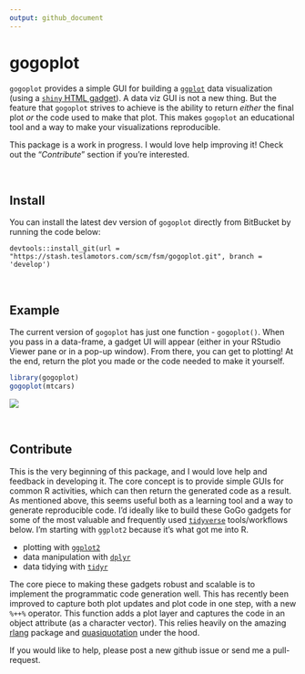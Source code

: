 ```yaml
---
output: github_document
---
```


# gogoplot

`gogoplot` provides a simple GUI for building a [`ggplot`](http://ggplot2.tidyverse.org) data visualization (using a [`shiny` HTML gadget](https://shiny.rstudio.com/articles/gadgets.html)). A data viz GUI is not a new thing. But the feature that `gogoplot` strives to achieve is the ability to return *either* the final plot *or* the code used to make that plot. This makes `gogoplot` an educational tool and a way to make your visualizations reproducible. 

This package is a work in progress. I would love help improving it! Check out the "*Contribute*" section if you're interested.

<br>

## Install
You can install the latest dev version of `gogoplot` directly from BitBucket by running the code below:
```
devtools::install_git(url = "https://stash.teslamotors.com/scm/fsm/gogoplot.git", branch = 'develop')
```

<br>

## Example

The current version of `gogoplot` has just one function - `gogoplot()`. When you pass in a data-frame, a gadget UI will appear (either in your RStudio Viewer pane or in a pop-up window). From there, you can get to plotting! At the end, return the plot you made or the code needed to make it yourself.

```r
library(gogoplot)
gogoplot(mtcars)
```
![](images/gogoplot.png)

<br>

## Contribute
This is the very beginning of this package, and I would love help and feedback in developing it. The core concept is to provide simple GUIs for common R activities, which can then return the generated code as a result. As mentioned above, this seems useful both as a learning tool and a way to generate reproducible code. I'd ideally like to build these GoGo gadgets for some of the most valuable and frequently used [`tidyverse`](https://www.tidyverse.org) tools/workflows below. I'm starting with `ggplot2` because it's what got me into R. 

* plotting with [`ggplot2`](http://ggplot2.tidyverse.org)
* data manipulation with [`dplyr`](http://dplyr.tidyverse.org)
* data tidying with [`tidyr`](http://tidyr.tidyverse.org)

The core piece to making these gadgets robust and scalable is to implement the programmatic code generation well. This has recently been improved to capture both plot updates and plot code in one step, with a new `%++%` operator. This function adds a plot layer and captures the code in an object attribute (as a character vector). This relies heavily on the amazing [rlang](http://rlang.tidyverse.org) package and [quasiquotation](http://dplyr.tidyverse.org/articles/programming.html#quasiquotation) under the hood.

If you would like to help, please post a new github issue or send me a pull-request.
